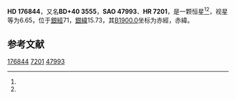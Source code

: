 {{Starbox begin
| name = HD 176844
}}
{{Starbox observe
| epoch = [[J2000.0|J2000.0]]
| constell = {{星座名待查}}<ref name=SIMBAD>{{cite web
 | url=http://simbad.u-strasbg.fr/simbad/sim-id?Ident=HR+7201
 | title =Pulsating variable Star
 | publisher=Centre de Données astronomiques de Strasbourg
 | work=SIMBAD
 | accessdate=2012-07-13}}</ref><ref name=DATA>{{cite web
 | url=http://vizier.u-strasbg.fr/viz-bin/VizieR-5?-out.add=.&-source=5050&-corr=PK=HR&-out.max=9999&HR=7201
 | title=VizieR Detailed Page
 | accessdate=2012-07-13
 | archive-date=2016-03-05
 | archive-url=https://web.archive.org/web/20160305004226/http://vizier.u-strasbg.fr/viz-bin/VizieR-5?-out.add=.&-source=5050&-corr=PK=HR&-out.max=9999&HR=7201
 | dead-url=no
 }}</ref>
| 星官 = 
| ra = {{RA|19|0|19}}<ref name=SIMBAD /><ref name=DATA />
| dec = {{DEC|+40|41|3}}<ref name=SIMBAD /><ref name=DATA />
| appmag_v = 6.65<ref name=SIMBAD /><ref name=DATA />
}}
{{Starbox character
| class = M4IIIa<ref name=SIMBAD /><ref name=DATA />
| b-v = <ref name=SIMBAD /><ref name=DATA />
| u-b = <ref name=SIMBAD /><ref name=DATA />
| r-i = <ref name=SIMBAD /><ref name=DATA />
| variable = 
}}
{{Starbox astrometry
| radial_v = 
| prop_mo_ra = -5
| parallax = 
| p_error = 
}}
{{Starbox catalog
| names =BD+40 3555，[[SAO星表|SAO]] 47993，[[HD星表|HD]] 176844，[[HR星表|HR]] 7201}}
{{Starbox reference |Simbad=HR+7201}}
{{Starbox end}}

'''HD 176844'''，又名'''BD+40 3555'''，'''SAO 47993'''、'''HR 7201'''，是一颗恒星<ref name=SIMBAD /><ref name=DATA />，视星等为6.65，位于[[銀道座標系|銀經]]71，[[銀道座標系|銀緯]]15.73，其[[B1900.0|B1900.0]]坐标为赤經{{RA|18|57|2.5}}，赤緯{{DEC|+40|15.73|36}}。

== 参考文献 ==
{{reflist}}

{{star-stub}}

[[Category:HD和HDE天體|176844]]
[[Category:HR天體|7201]]
[[Category:SAO天體|47993]]